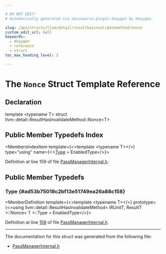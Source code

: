 ```yaml
---

# DO NOT EDIT!
# Automatically generated via docusaurus-plugin-doxygen by Doxygen.

slug: /api/structs/llvm/detail/resulthasinvalidatemethod/nonce
custom_edit_url: null
keywords:
  - doxygen
  - reference
  - struct
toc_max_heading_level: 3

---
```





# The `Nonce` Struct Template Reference

<DoxygenPage pluginConfig={pluginConfig}>



## Declaration

<CodeBlock>template &lt;typename T&gt;
struct llvm::detail::ResultHasInvalidateMethod::Nonce&lt;T&gt;</CodeBlock>

## Public Member Typedefs Index

<MembersIndex>

<MembersIndexItem
  template={<>template &lt;typename T&gt;</>}
  type="using"
  name={<><a href="#ad53b75018c2bf13e51749ea26a88c158">Type</a> = EnabledType</>}>
</MembersIndexItem>

</MembersIndex>


Definition at line 159 of file <a href="/docs/api/files/include/include/llvm/include/llvm/ir/passmanagerinternal-h">PassManagerInternal.h</a>.

<SectionDefinition>

## Public Member Typedefs

### Type {#ad53b75018c2bf13e51749ea26a88c158}

<MemberDefinition
  template={<>template &lt;typename T&gt;</>}
  prototype={<>using llvm::detail::ResultHasInvalidateMethod&lt; IRUnitT, ResultT &gt;::Nonce&lt; T &gt;::Type =  EnabledType</>}>

Definition at line <a href="/docs/api/files/include/include/llvm/include/llvm/ir/passmanagerinternal-h/#l00159">159</a> of file <a href="/docs/api/files/include/include/llvm/include/llvm/ir/passmanagerinternal-h">PassManagerInternal.h</a>.
</MemberDefinition>

</SectionDefinition>

<hr/>

The documentation for this struct was generated from the following file:

<ul>
<li><a href="/docs/api/files/include/include/llvm/include/llvm/ir/passmanagerinternal-h">PassManagerInternal.h</a></li>
</ul>

</DoxygenPage>
